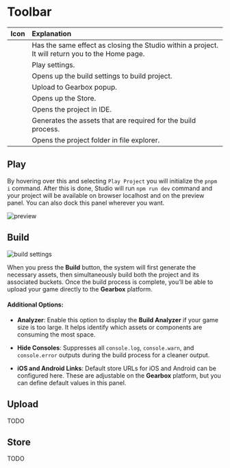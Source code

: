 
# Toolbar

| Icon       | Explanation |
| :-----     | :----       |
| <House />  |  Has the same effect as closing the Studio within a project. It will return you to the Home page. |
| <Clapperboard/>     | Play settings.       |
| <Hammer/>     | Opens up the build settings to build project.       |
| <Upload/>     | Upload to Gearbox popup.       |
| <ShoppingBag/>     | Opens up the Store.       |
| <Code2/>     | Opens the project in IDE.       |
| <Truck/>     | Generates the assets that are required for the build process. |
| <FolderOpen/>     | Opens the project folder in file explorer. |

## Play

By hovering over this and selecting `Play Project` you will initialize the `pnpm i` command. After this is done, Studio will run `npm run dev` command
and your project will be available on browser localhost and on the preview panel. You can also dock this panel wherever you want.

<Image src="/studio-docs/basics/toolbox/preview-dockable.gif" alt="preview" width={700} height={300} className="mt-6 rounded-xl overflow-hidden" />

## Build

<Image src="/studio-docs/basics/toolbox/build-settings.png" alt="build settings" width={500} height={300} className="mt-6 rounded-xl overflow-hidden" />

When you press the **Build** button, the system will first generate the necessary assets, then simultaneously build both the project and its associated buckets. Once the build process is complete, you’ll be able to upload your game directly to the **Gearbox** platform.

#### Additional Options:

* **Analyzer**: 
  Enable this option to display the **Build Analyzer** if your game size is too large. It helps identify which assets or components are consuming the most space.

* **Hide Consoles**:
  Suppresses all `console.log`, `console.warn`, and `console.error` outputs during the build process for a cleaner output.

* **iOS and Android Links**:
  Default store URLs for iOS and Android can be configured here. These are adjustable on the **Gearbox** platform, but you can define default values in this panel.

## Upload

TODO

## Store

TODO